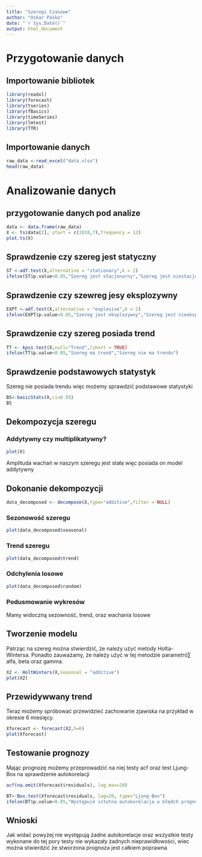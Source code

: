 ```yaml
---
title: "Szeregi Czasowe"
author: "Oskar Paśko"
date: "`r Sys.Date()`"
output: html_document
---
```


# Przygotowanie danych 

## Importowanie bibliotek

```r
library(readxl)
library(forecast)
library(tseries)
library(fBasics)
library(timeSeries)
library(lmtest)
library(TTR)
```
## Importowanie danych

```r
raw_data <-read_excel("data.xlsx")
head(raw_data)
```

# Analizowanie danych

## przygotowanie danych pod analize

```r
data <- data.frame(raw_data)
X <- ts(data[2], start = c(2018,7),frequency = 12)
plot.ts(X)
```

## Sprawdzenie czy szereg jest statyczny
```r
ST <-adf.test(X,alternative = "stationary",k = 2)
ifelse(ST$p.value<0.05,"Szereg jest stacjonarny","Szereg jest niestacjonarny")
```

## Sprawdzenie czy szewreg jesy eksplozywny
```r
EXPT <-adf.test(X,alternative = "explosive",k = 2)
ifelse(EXPT$p.value<0.05,"Szereg jest eksplozywny","Szereg jest nieeksplozywny")
```

## Sprawdzenie czy szereg posiada trend

```r
TT <- kpss.test(X,null="Trend",lshort = TRUE)
ifelse(TT$p.value<0.05,"Szereg ma trend","Szereg nie ma trendu")
```

## Sprawdzenie podstawowych statystyk
Szereg nie posiada trendu więc możemy sprawdzić podstawowe statystyki

```r
BS<-basicStats(X,ci=0.95)
BS
```

## Dekompozycja szeregu

### Addytywny czy multiplikatywny?

```r
plot(X)
```

Amplituda wachań w naszym szeregu jest stała więc posiada on model addytywny

## Dokonanie dekompozycji

```r
data_decomposed <- decompose(X,type="additive",filter = NULL)
```

### Sezonowość szeregu

```r
plot(data_decomposed$seasonal)
```

### Trend szeregu

```r
plot(data_decomposed$trend)
```

### Odchylenia losowe

```r
plot(data_decomposed$random)
```

### Podusmowanie wykresów

Mamy widoczną sezowność, trend, oraz wachania losowe

## Tworzenie modelu

Patrząc na szereg można stwierdzić, że należy użyć metody Holta-Wintersa. Ponadto zauważamy, że należy użyć w tej metodzie parametró∑ alfa, beta oraz gamma.

```r
X2 <- HoltWinters(X,seasonal = "additive")
plot(X2)
```

## Przewidywwany trend

Teraz możemy spróbować przewidzieć zachowanie zjawiska na przykład w okresie 6 miesięcy.

```r
Xforecast <- forecast(X2,h=6)
plot(Xforecast)
```

## Testowanie prognozy

Mając prognozę możemy przeprowadzić na niej testy acf oraz test Ljung-Box na sprawdzenie autokorelacji

```r
acf(na.omit(Xforecast$residuals), lag.max=20)

BT<-Box.test(Xforecast$residuals, lag=20, type="Ljung-Box")
ifelse(BT$p.value<0.05,"Występuje istotna autokorelacja w błędch prognozy","zerowa autokorelacja w błędach prognozy")
```

## Wnioski

Jak widać powyżej nie występują żadne autokorelacje oraz wszystkie testy wykonane do tej pory testy nie wykazały żadnych nieprawidłowości, wiec można stwierdzić że stworzona prognoza jest całkiem poprawna

